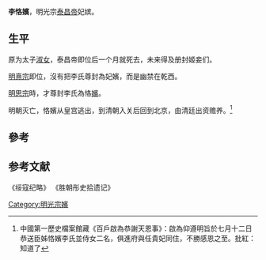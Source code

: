 {{東亞女性歷史人物
|名稱 = 恪嬪 李氏
|身份 = 明朝妃嫔
|位號 =無→嬪（尊封）
|徽號 =恪
|夫= [[明光宗|明光宗]]
}}
'''李恪嬪'''，明光宗[[泰昌帝|泰昌帝]]妃嫔。

==生平==

原为太子[[淑女|淑女]]，泰昌帝即位后一个月就死去，未来得及册封姬妾们。

[[明熹宗|明熹宗]]即位，沒有把李氏尊封為妃嬪，而是幽禁在乾西。

[[明思宗|明思宗]]時，才尊封李氏為恪[[嬪|嬪]]。

明朝灭亡，恪嬪从皇宫逃出，到清朝入关后回到北京，由清廷出资赡养。<ref>中國第一歷史檔案館藏《百戶啟為恭謝天恩事》：啟為仰遵明旨於七月十二日恭送臣姊恪嬪李氏並侍女二名，俱進府與任貴妃同住，不勝感恩之至。批紅：知道了</ref>

==參考==
{{reflist}}

==参考文献==
《绥寇纪略》
《胜朝彤史拾遗记》
{{明光宗皇室}}

[[Category:明光宗嬪|Category:明光宗嬪]]